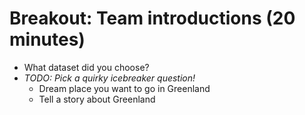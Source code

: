 <!-- vim: set ft=markdown: -->

# Breakout: Team introductions (20 minutes)

* What dataset did you choose?
* _TODO: Pick a quirky icebreaker question!_
    * Dream place you want to go in Greenland
    * Tell a story about Greenland

